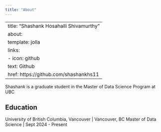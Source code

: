 ```yaml
---
title: "About"
---
```


---
title: "Shashank Hosahalli Shivamurthy"
about:
  template: jolla
  links:
    - icon: github
      text: Github
      href: https://github.com/shashankhs11
---

Shashank is a graduate student in the Master of Data Science Program at UBC

## Education

University of British Columbia, Vancouver | Vancouver, BC
Master of Data Science | Sept 2024 - Present




